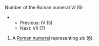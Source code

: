 Number of the Roman numeral ''VI'' (6)
**Previous: IV (5)
**Next: VII (7)

# A [[Roman numeral]] representing six ([[six|6]]).